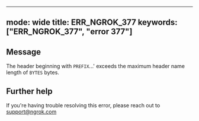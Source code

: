 
---
mode: wide
title: ERR_NGROK_377
keywords: ["ERR_NGROK_377", "error 377"]
---

## Message
The header beginning with `PREFIX`...' exceeds the maximum header name length of `BYTES` bytes.




## Further help
If you're having trouble resolving this error, please reach out to [support@ngrok.com](mailto:support@ngrok.com?subject=Help%20with%20ERR_NGROK_377)


